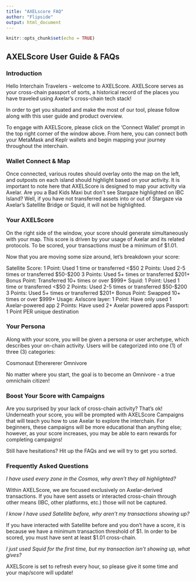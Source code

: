 ```yaml
---
title: "AXELscore FAQ"
author: "Flipside"
output: html_document
---
```


```r
knitr::opts_chunk$set(echo = TRUE)
```

## AXELScore User Guide & FAQs

### Introduction

Hello Interchain Travelers - welcome to AXELScore. AXELScore serves as your cross-chain passport of sorts, a historical record of the places you have traveled using Axelar’s cross-chain tech stack!

In order to get you situated and make the most of our tool, please follow along with this user guide and product overview. 

To engage with AXELScore, please click on the ‘Connect Wallet’ prompt in the top right corner of the window above. From here, you can connect both your MetaMask and Keplr wallets and begin mapping your journey throughout the interchain.

### Wallet Connect & Map

Once connected, various routes should overlay onto the map on the left, and outposts on each island should highlight based on your activity. It is important to note here that AXELScore is designed to map your activity via Axelar. Are you a Bad Kids Maxi but don’t see Stargaze highlighted on IBC Island? Well, if you have not transferred assets into or out of Stargaze via Axelar’s Satellite Bridge or Squid, it will not be highlighted.

### Your AXELScore

On the right side of the window, your score should generate simultaneously with your map. This score is driven by your usage of Axelar and its related protocols. To be scored, your transactions must be a minimum of $1.01. 

Now that you are moving some size around, let’s breakdown your score:

Satellite Score:
  1 Point: Used 1 time or transferred <$50
  2 Points: Used 2-5 times or transferred $50-$200
  3 Points: Used 5+ times or transferred $201+
  Bonus Point: Transferred 10+ times or over $999+
Squid: 
  1 Point: Used 1 time or transferred <$50
  2 Points: Used 2-5 times or transferred $50-$200
  3 Points: Used 5+ times or transferred $201+
  Bonus Point: Swapped 10+ times or over $999+
Usage: Axlscore layer: 
  1 Point: Have only used 1 Axelar-powered app
  2 Points: Have used 2+ Axelar powered apps
Passport: 
  1 Point PER unique destination

### Your Persona

Along with your score, you will be given a persona or user archetype, which describes your on-chain activity. Users will be categorized into one (1) of three (3) categories:

Cosmonaut
Etherererer
Omnivore

No matter where you start, the goal is to become an Omnivore - a true omnichain citizen!


### Boost Your Score with Campaigns

Are you surprised by your lack of cross-chain activity? That’s ok! Underneath your score, you will be prompted with AXELScore Campaigns that will teach you how to use Axelar to explore the interchain. For beginners, these campaigns will be more educational than anything else; however, as your score increases, you may be able to earn rewards for completing campaigns!

Still have hesitations? Hit up the FAQs and we will try to get you sorted.

### Frequently Asked Questions

_I have used every zone in the Cosmos, why aren’t they all highlighted?_   

Within AXELScore, we are focused exclusively on Axelar-derived transactions. If you have sent assets or interacted cross-chain through other means (IBC, other platforms, etc.) those will not be captured.  
  
_I know I have used Satellite before, why aren’t my transactions showing up?_  
  
If you have interacted with Satellite before and you don’t have a score, it is because we have a minimum transaction threshold of $1. In order to be scored, you must have sent at least $1.01 cross-chain.   
  
_I just used Squid for the first time, but my transaction isn’t showing up, what gives?_

AXELScore is set to refresh every hour, so please give it some time and your map/score will update!


